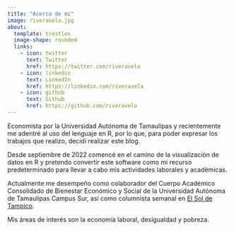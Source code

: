 ```yaml
---
title: "Acerca de mi"
image: riveravela.jpg
about:
  template: trestles
  image-shape: rounded
  links:
    - icon: twitter
      text: Twitter
      href: https://twitter.com/riveravela
    - icon: linkedin
      text: LinkedIn
      href: https://linkedin.com/riveravela
    - icon: github
      text: Github
      href: https://github.com/riveravela
---
```


Economista por la Universidad Autónoma de Tamaulipas y recientemente me adentré al uso del lenguaje en R, por lo que, para poder expresar los trabajos que realizo, decidí realizar este blog.

Desde septiembre de 2022 comencé en el camino de la visualización de datos en R y pretendo convertir este software como mi recurso predeterminado para llevar a cabo mis actividades laborales y académicas.

Actualmente me desempeño como colaborador del Cuerpo Académico Consolidado de Bienestar Económico y Social de la Universidad Autónoma de Tamaulipas Campus Sur, así como columnista semanal en [El Sol de Tampico](https://www.elsoldetampico.com.mx/analisis/autor/luis-manuel-r.-vela).

Mis áreas de interés son la economía laboral, desigualdad y pobreza.
